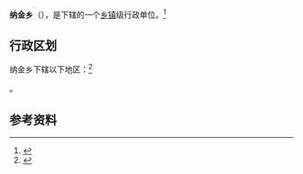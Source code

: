 {{中国乡级行政区|54/01/02/201/000}}

'''纳金乡'''（{{bo|z=རྔ་ཆེན|w=rnga-chen|p=Ngaqên}}），是{{PRC admin/fullname|54/01/02/201/000|3}}下辖的一个[[乡镇|乡镇]]级行政单位。<ref>{{PRC admin/ref sgc|{{PRC admin/parent|54/01/02/201/000}}}}</ref>

== 行政区划 ==

纳金乡下辖以下地区：<ref>{{PRC admin/ref sgc|54/01/02/201/000}}</ref>

{{PRC admin/children|54/01/02/201/000}}。

== 参考资料 ==

{{reflist}}

{{PRC admin/navcat|54/01/02/201/000}}
{{西藏行政区划小作品}}